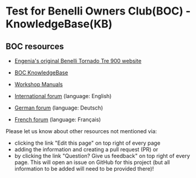 
# **Test** for Benelli Owners Club(BOC) - KnowledgeBase(KB) 

## BOC resources

- [Engenia's original Benelli Tornado Tre 900 website](http://engenia.com.au) 

- [BOC KnowledgeBase](BOC-KnowledgeBase)
- [Workshop Manuals](http://engenia.com.au/01_General/04_WS_Manual/WSManual.html)


- [International forum](https://www.benelliforum.com/forums/) (language: English)
- [German forum](https://benelliforum.de) (language: Deutsch)
- [French forum](https://www.benelliforumfrance.com) (language: Français)

Please let us know about other resources not mentioned via: 
- clicking the link "Edit this page" on top right of every page 
- adding the information and creating a pull request (PR) 
or 
- by clicking the link "Question? Give us feedback" on top right of every page. This will open an issue on GitHub for this project (but all information to be added will need to be provided there)!
